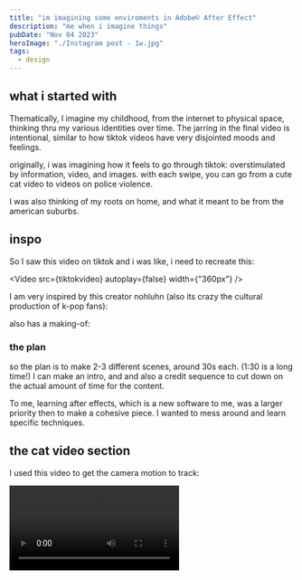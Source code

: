 ```yaml
---
title: "im imagining some enviroments in Adobe© After Effect"
description: "me when i imagine things"
pubDate: "Nov 04 2023"
heroImage: "./Instagram post - 1w.jpg"
tags:
  - design
---
```



## what i started with

Thematically, I imagine my childhood, from the internet to physical space, thinking thru my various identities over time. The jarring in the final video is intentional, similar to how tiktok videos have very disjointed moods and feelings.

originally, i was imagining how it feels to go through tiktok: overstimulated by information, video, and images. with each swipe, you can go from a cute cat video to videos on police violence.

I was also thinking of my roots on home, and what it meant to be from the american suburbs.

## inspo

So I saw this video on tiktok and i was like, i need to recreate this:


<Video src={tiktokvideo} autoplay={false} width={"360px"} />

I am very inspired by this creator nohluhn (also its crazy the cultural production of k-pop fans):

<YouTube id='https://www.youtube.com/watch?v=voRTkIEf7Oo' />

also has a making-of:

<YouTube id='https://www.youtube.com/watch?v=RC3RSaDjfhc' />

### the plan

so the plan is to make 2-3 different scenes, around 30s each. (1:30 is a long time!) I can make an intro, and and also a credit sequence to cut down on the actual amount of time for the content.

To me, learning after effects, which is a new software to me, was a larger priority then to make a cohesive piece. I wanted to mess around and learn specific techniques.

## the cat video section

I used this video to get the camera motion to track:


<Video src={videotrack} />

I downloaded some cat videos, keyed out the green, and placed them around the screen in after effects. for whatever reason after effects could not handle the amount of cats on screen (too many cats!)

so this was all i could muster:


<Video src={video4} />

First thing I tried was using mocha to track video and get the "camera shake" to transfer over to the scene. This turned out to be a very difficult task. For one, I had a hard time getting the tracking data out of the mocha plugin into a useable form of data.

After effects, unlike 3d software, doesnt use cameras, but layers. So this proved difficult to get all the objects to move in the way that i wanted. I was able to get the virtual camera to move, but not in a way that made any sense.

So after an hour of agonizing over this, I gave up and moved to blender. I already knew how to track videos in blender, so this was a breeze.

The images back here are windows 7 wallpapers.


<Video src={video2} />

From this I added a bunch of videos as textures to planes, making sure to modify the shader to emit no shadows, have the color route to emission on top of the matte, and to route the alpha data into the alpha shader.


<Video src={video1} />

To get the "soft edge" look for the background images and videos, I created a bw picture going from white to black, and used that as an alpha mask on the shader. delightfully clunky.

![](<./Screenshot 2023-11-02 010354.png>)

## creating the title card.

I was looking at chinese tea graphics from the local chinese supermarket. these kitchy designs are often the inspiration for many great chinese designers (other asian countries have this too, but have a different aesthetic language).

![chinese tea graphics](<./Screenshot 2023-12-01 145222.jpg>)

I wanted to replicate the emotion of looking at these designs thru an intro sequence. with a lotus flower included, of course.

I learned how to use the Puppet Pin tool to move the grass in a hypnotic way. The metro flowers are a video clip


<Video src={titlecard} />

This also reminds me of chinese ads i used to watch between my cartoons at my grandparents home in hangzhou.

### title part 2

I was looking at early windows-7 type images:
![frutiger aero inspo](<./Screenshot 2023-12-01 142543.jpg>)

like i know frutiger aero/metro is like suuuper in rn so its like, im following trends or whatever but i still think it looks cool + has very personal nostalgia for me. ([i talk about this later](#this-isnt-really-original-enviromentalism) ) The technological optimism and digitized nature is something that as a child, I was enamoured by. It is impossible to see technology today thru this lens.

I replicated the playstation screen from the inspiration video with a box and a wave filter. I used a gradient for the fill, achieving the desired look.

I added a sunburst effect, animated to move left to right.


<Video src={videologo} />

I learned how to manually manipulate the keyfames to get the super curved interpolations.

![](<./Screenshot 2023-12-11 024122.png>)

To get the dogs to show up, I used a script from an online tutorial to stagger and copy the animation keyframes. I'm not sure if this is the fastest way to do this but I think it works alright.

![](<./Screenshot 2023-12-11 023720.png>)


<Video src={videodawgs} />

## embracing my american roots

something Ive been thinking about recently is identity as asian-american. I have always accepted my asian side of myself (i am ethnically chinese and japanese). however, I grew up in america, and am socialized as so. I wouldn't fit in if i go to china or japan. My personality, politics, language are shaped from where I grew up in, the pacific northwest.

I'm not necessarily proud to be american. my laundry list of critiques on imperial america only gets longer as time passes. Unfortunately at the end of the day, I am american. I cannot ignore this part of myself, as being american shapes who i am today..

### thinking suburbs with underscores & jane remover's Uncanny Long Arms.

So this is the song:

<YouTube id='https://youtu.be/BYpKQ65DugI' />

These two trans artists are some of my biggest influences. Their exploration of noise, punk, indie rock from an EDM producer lens got my thinking cap on real good. What did it mean to grow up in an american suburb, a place devoid of social interaction and culture? This also relates heavily with Seattle's architecture, which is known to not have a local vernacular, instead being made of cheap constructionist buildings and starter kit homes from the east.

<YouTube
  id='https://www.youtube.com/watch?v=v2MowWy_Sp8
'
/>

<YouTube
  id='https://www.youtube.com/watch?v=D1TuAMs5RU8
'
/>

I realized i didnt have much footage of my hometown, so I got my google maps open and recorded myself exploring the area.


<Video src={video3} />

Inspired by local punk/indie rock music videos (additionally jane remover), i treated this clip with a noise filter and a "echo" filter to mimic a low-shutter speed camera.


<Video src={video5} />

you can see the local mall i used to visit every day lol.

## supporting graphics

As I worked thru this project I realized I wanted to be more cohesive to a theme, and from what I was thinking about, I wanted to embrace more of the "northwest" aesthetic ( as seen above).

I was inspired by companies like REI, and also this store near my friends family home in Blaine, Washington.

![](<./image 4.jpg>)

So I invented a fictional company, cleverly named "Pacific Interaction Systems". I used it across the video in various forms.

![](<./Screenshot 2023-12-10 093543.jpg>)

![](<./Screenshot 2023-12-10 093722.jpg>)
![](<./Frame 14.png>)

## this isn't really... original (+enviromentalism)

its not, and i think thats ok. this work especially is very derivative of my influences. Social media has designers competing with each other on a global stage, creating objects faster, newer, special-er, unique-er, and even faster. I think this feeds into the same consumerism as fast fashion. Can designers think degrowth? I think this is what I am trying to accomplish with my practice. While of course (obviously) I cannot be un-influenced by the social media feed (tiktok and pinterest are directly wired in my brain), I try to make an effort to "source locally". beyond recording my local home on google maps, microsoft is also headquartered in redmond, a couple miles away from my house.

One thing to note about where I grew up, in the suburbs(ish), is the lack of a "unique" environment. Factoria does not have a local architecture vernacular, instead the designs are shipped from the east coast (eg, sears modern homes). What does embracing a homeland, one that is essentially a copy-paste across the west, look like?

## final video.


this is the final video[^compression].

<Video src={final} autoplay={false} />

[^compression]: for future reference: I used handbrake to compress videos, using the webm container, codec vb8, at bitrate of 1000 w/ 2-passes. this compressed the videos down to a decent size ({'<10'} mb).

### sources

https://youtu.be/ejFkH2vD0J0?si=rkSqybn4E5hbZTu-
https://youtu.be/at7ZHvxMxbM?si=tT-TaMWY1fj6TVfn
https://youtu.be/XiFgAin8A8c?si=ycsiV8f8ya2VB5lH
https://youtu.be/ph9nPf_pYbk?si=mB7eYd-yzaD9zsBC
https://www.youtube.com/watch?v=Bd5muvEqk2Q
https://www.youtube.com/watch?v=4lL4-vzEtzk
https://www.youtube.com/watch?v=UmZ6VjI4gmg
https://wallpaperaccess.com/windows-flower

pictures of dogs are from some tiktok slideshow. i'll update as i find them.
